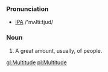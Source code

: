 ===Pronunciation===
* [[IPA]] /'mʌlti:tjud/

===Noun===
# A great amount, usually, of people.

[[gl:Multitude]]
[[pl:Multitude]]